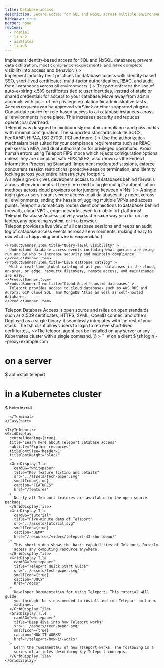 ```yaml
---
title: Database-Access
description: Secure access for SQL and NoSQL across multiple environments.
hideWave: true
border: none
reviews:
  - roadie1
  - linxo2
  - airSlate2
  - linxo3
---
```



<Section bg="grayWave">
  <AnimationHeader
    title="Teleport Database Access"
    subtitle="Teleport Access Plane"
    animation="terminal"
    terminalText="database"
    description={
      <>
        Implement identity-based access for SQL and NoSQL databases, prevent data exfiltration, meet compliance requirements, and have complete visibility into access and behavior.
      </>
    }
  >
  <TerminalAnimation text="database"/>
  </AnimationHeader>
  <AnnouncementBar />
</Section>
<Section bg="wavelight">
  <ProductBanner
    imgPosition="right"
    title="Easily secure your databases using security best practices"
    subtitle="For DevSecOps"
    src="../assets/database-image@2x-right-side.png"
    alt="a diagram of server architecture"
    description={
      <>
        Implement industry best practices for database access with identity-based SSO, short-lived certificates, multi-factor authentication, RBAC, and audit for all databases across all environments.
      </>
      }
  >
    <ProductBanner.Item title="Identity-based access" >
      Teleport enforces the use of auto-expiring x.509 certificates tied to user identities, instead of static or shared credentials for access to your database.
    </ProductBanner.Item>
    <ProductBanner.Item title="Access requests" >
      Move away from admin accounts with just-in-time privilege escalation for administrative tasks. Access requests can be approved via Slack or other supported plugins.
    </ProductBanner.Item>
    <ProductBanner.Item title="Consolidated policy" >
      Consolidate policy for role-based access to all  database instances across all environments in one place. This increases security and reduces operational overhead.
    </ProductBanner.Item>

  </ProductBanner>
</Section>

<Section bg="grayWave">
  <ProductBanner
    imgPosition="left"
    title="Meet compliance requirements"
    subtitle="For compliance-minded engineers"
    src="../assets/meet_compliance_requirements@2x.png"
    alt="a diagram of server architecture"
    description={
      <>
        Teleport was designed to continuously maintain compliance and pass audits with minimal configuration. The supported standards include SOC2, FedRAMP, HIPAA, ISO 27001, PCI and more.
      </>
      }
  >
    <ProductBanner.Item title="Advanced authorization" >
      Use the authorization mechanism best suited for your compliance requirements such as RBAC, per-session MFA, and dual authorization for privileged operations.
    </ProductBanner.Item>
    <ProductBanner.Item title="FIPS mode" >
      Avoid human errors using Teleport FIPS mode which rejects configuration options unless they are compliant with FIPS 140-2, also known as the Federal Information Processing Standard.
    </ProductBanner.Item>
     <ProductBanner.Item title="Session controls" >
      Implement moderated sessions, enforce concurrent session restrictions, proactive session termination, and identity locking across your entire infrastructure footprint.
    </ProductBanner.Item>
  </ProductBanner>
</Section>



<Section bg="wavelight">
  <ProductBanner
    imgPosition="right"
    title="Database security that doesn't get in the way"
    subtitle="For developers"
    src="../assets/globe-laptop-image@2x-right-side.png"
    alt="a diagram of server architecture"
    description={
      <>
        A single sign-on gives developers access to all databases behind firewalls across all environments. There is no need to juggle multiple authentication methods across cloud providers or for jumping between VPNs.
      </>
      }
  >
    <ProductBanner.Item title="Delightful experience" >
      A single login gives users instant secure access to all databases they need, across all environments, ending the hassle of juggling multiple VPNs and access points.
    </ProductBanner.Item>
    <ProductBanner.Item title="Unified connectivity" >
      Teleport automatically routes client connections to databases behind firewalls, cloud VPCs, edge networks, even to mobile IoT platforms!
    </ProductBanner.Item>
     <ProductBanner.Item title="Multi-platform" >
      Teleport Database Access natively works the same way you do: on any laptop, any operating system, or in a browser.
    </ProductBanner.Item>
  </ProductBanner>
</Section>
<Section bg="grayWave">
  <ProductBanner
    imgPosition="left"
    title="Complete visibility into access and behavior"
    subtitle="Audit log"
    videoSource={SessionRecordingOutput}
    alt="session replay with Teleport"
    description={
      <>
        Teleport provides a live view of all database sessions and keeps an audit log of database access events across all environments, making it easy to see what is happening and who is responsible.
      </>
      }

>

    <ProductBanner.Item title="Query-level visibility" >
      Understand database access events including what queries are being run and by who to increase security and maintain compliance.
    </ProductBanner.Item>
    <ProductBanner.Item title="Live database catalog" >
      With a real-time global catalog of all your databases in the cloud, on-prem, or edge, resource discovery, remote access, and maintenance are easy.
    </ProductBanner.Item>
    <ProductBanner.Item title="Cloud & self-hosted databases" >
      Teleport provides access to cloud databases such as AWS RDS and Aurora, GCP Cloud SQL, and MongoDB Atlas as well as self-hosted databases.
    </ProductBanner.Item>

  </ProductBanner>
</Section>
<VideoBanner title="Demo Video" videoId="rPX_973PoW8" />
<WorksWith title="Works with everything you have" variant="database">
  Teleport Database Access is open source and relies on open standards such as
  X.509 certificates, HTTPS, SAML, OpenID connect and others. Deployed as a
  single binary, it seamlessly integrates with the rest of your stack.
</WorksWith>
<EasyStart
  description="Teleport is easy to deploy and use. We believe that simplicity and good user experience are key to first-class security."
  listDescription="Teleport consists of just two binaries."
  listItems={[
    <>The <span style={{color: "#512FC9", fontFamily: "Ubuntu Mono"}}>tsh</span> client allows users to login to retrieve short-lived certificates.</>,
    <>The <span style={{color: "#512FC9", fontFamily: "Ubuntu Mono"}}>teleport</span> agent can be installed on any server or any Kubernetes cluster with a single command.</>
  ]}
>
  <Terminal>
```
# on a client
$ tsh login --proxy=example.com

# on a server
$ apt install teleport

# in a Kubernetes cluster
$ helm install
```
  </Terminal>
</EasyStart>

<TryTeleport/>
<GridDisplay
  centralHeading={true}
  title="Learn more about Teleport Database Access"
  subtitle="Explore resources"
  titleFontSize="header-1"
  titleFontWeight="black"
  >
  <GridDisplay.Tile
    cardBG="whitepaper"
    title="Key feature listing and details"
    src="../assets/tech-paper.svg"
    smallIcon={true}
    caption="FEATURES"
    href="/features"
  >
    Nearly all Teleport features are available in the open source package.
  </GridDisplay.Tile>
  <GridDisplay.Tile
    cardBG="tutorial"
    title="Five-minute demo of Teleport"
    src="../assets/tutorial.svg"
    smallIcon={true}
    caption="DEMO"
    href="/resources/videos/teleport-43-shortdemo/"
  >
    This short video shows the basic capabilities of Teleport. Quickly
    access any computing resource anywhere.
  </GridDisplay.Tile>
  <GridDisplay.Tile
    cardBG="whitepaper"
    title="Teleport Quick Start Guide"
    src="../assets/tech-paper.svg"
    smallIcon={true}
    caption="DOCS"
    href="/docs"
  >
    Developer Documentation for using Teleport. This tutorial will guide
    you through the steps needed to install and run Teleport on Linux
    machines.
  </GridDisplay.Tile>
  <GridDisplay.Tile
    cardBG="whitepaper"
    title="Deep dive into how Teleport works"
    src="../assets/tech-paper.svg"
    smallIcon={true}
    caption="HOW IT WORKS"
    href="/teleport/how-it-works"
  >
    Learn the fundamentals of how Teleport works. The following is a
    series of articles describing key Teleport concepts.
  </GridDisplay.Tile>
</GridDisplay>
